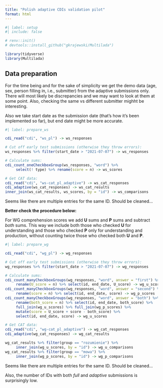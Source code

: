 ```yaml
---
title: "Polish adaptive CDIs validation pilot"
format: html
---
```



```r
#| label: setup
#| include: false

# renv::init()
# devtools::install_github("gkrajewski/Multilada")

library(tidyverse)
library(Multilada)
```


## Data preparation

For the time being and for the sake of simplicity we get the demo data (age, sex, person filling in,
i.e., submitter) from the adaptive submissions only.
There will most likely be discrepancies and we may want to look at them at some point.
Also, checking the same vs different submitter mighht be interesting.

Also we take start date as the submission date (that's how it's been implemented so far),
but end date might be more accurate.

```r
#| label: prepare_ws

cdi_read("cdi", "ws_pl") -> ws_responses

# Cut off early test submissions (otherwise they throw errors):
ws_responses %>% filter(start_date > "2021-07-07") -> ws_responses

# Calculate sums:
cdi_count_oneCheckboxGroup(ws_responses, "word") %>%
     select(! type) %>% rename(score = n) -> ws_scores

# Get CAT data:
cdi_read("cdi", "ws-cat_pl_adaptive") -> ws_cat_responses
cdi_adaptive(ws_cat_responses) -> ws_cat_results
inner_join(ws_cat_results, ws_scores, by = "id") -> ws_comparisons
```

Seems like there are multiple entries for the same ID.
Should be cleaned...

**Better check the procedure below:**

For WG comprehension scores we add **U** sums and **P** sums
and subtract *both* sums. This way we include both those who checked **U**
for understanding and those who checked **P** only for understanding and
production, without counting twice those who checked both **U** and **P**.

```r
#| label: prepare_wg

cdi_read("cdi", "wg_pl") -> wg_responses

# Cut off early test submissions (otherwise they throw errors):
wg_responses %>% filter(start_date > "2021-07-07") -> wg_responses

# Calculate sums:
cdi_count_manyCheckboxGroups(wg_responses, "word", answer = "first") %>%
     rename(U_score = n) %>% select(id, end_date, U_score) -> wg_u_scores
cdi_count_manyCheckboxGroups(wg_responses, "word", answer = "second") %>%
     rename(score = n) %>% select(id, end_date, score) -> wg_p_scores
cdi_count_manyCheckboxGroups(wg_responses, "word", answer = "both") %>%
     rename(both_score = n) %>% select(id, end_date, both_score) %>%
     full_join(wg_u_scores) %>% full_join(wg_p_scores) %>%
     mutate(score = U_score + score - both_score) %>%
     select(id, end_date, score) -> wg_u_scores

# Get CAT data:
cdi_read("cdi", "wg-cat_pl_adaptive") -> wg_cat_responses
cdi_adaptive(wg_cat_responses) -> wg_cat_results

wg_cat_results %>% filter(group == "rozumienie") %>%
     inner_join(wg_u_scores, by = "id") -> wg_u_comparisons
wg_cat_results %>% filter(group == "mowa") %>%
     inner_join(wg_p_scores, by = "id") -> wg_p_comparisons
```

Seems like there are multiple entries for the same ID.
Should be cleaned...

Also, the number of IDs with both *full* and *adaptive* submissions is surprisingly low.
